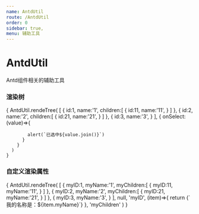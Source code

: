 ```yaml
---
name: AntdUtil
route: /AntdUtil
order: 0
sidebar: true,
menu: 辅助工具
---
```





# AntdUtil
Antd组件相关的辅助工具

### 渲染树
<Playground>
  <div>
    {
      AntdUtil.rendeTree(
        [
          {
            id:1,
            name:'1',
            children:[
              {
                id:11,
                name:'11',
              }
            ]
          },
          {
            id:2,
            name:'2',
            children:[
              {
                id:21,
                name:'21',
              }
            ]
          },
          {
            id:3,
            name:'3',
          }
        ],
        {
          onSelect:(value)=>{
            
            alert(`已选中${value.join()}`)
          }
        }
      )
    }
  </div>
</Playground>

### 自定义渲染属性
<Playground>
  <div>
    {
      AntdUtil.rendeTree(
        [
          {
            myID:1,
            myName:'1',
            myChildren:[
              {
                myID:11,
                myName:'11',
              }
            ]
          },
          {
            myID:2,
            myName:'2',
            myChildren:[
              {
                myID:21,
                myName:'21',
              }
            ]
          },
          {
            myID:3,
            myName:'3',
          }
        ],
        null,
        'myID',
        (item)=>{
          return <span style={{color:'red'}}>{`我的名称是：${item.myName}`}</span>
        },
        'myChildren'
      )
    }
  </div>
</Playground>
